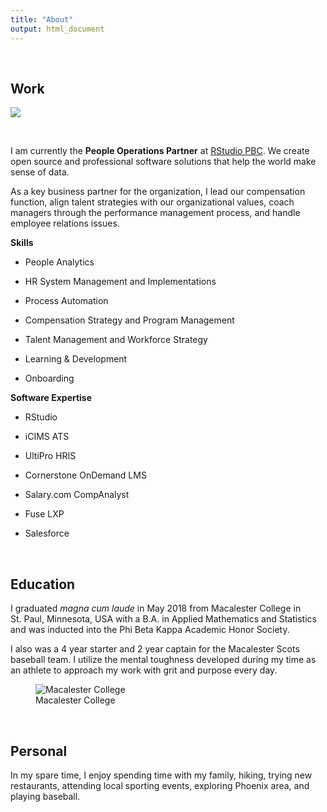 ```yaml
---
title: "About"
output: html_document
---
```


\ 

## Work

![](RStudio Logo.png)

\


I am currently the **People Operations Partner** at [RStudio PBC](https://rstudio.com/){target="_blank"}. We create open source and professional software solutions that help the world make sense of data.

As a key business partner for the organization, I lead our compensation function, align talent strategies with our organizational values, coach managers through the performance management process, and handle employee relations issues. 

**Skills**

* People Analytics

* HR System Management and Implementations

* Process Automation

* Compensation Strategy and Program Management

* Talent Management and Workforce Strategy

* Learning & Development 

* Onboarding


**Software Expertise**

* RStudio

* iCIMS ATS

* UltiPro HRIS

* Cornerstone OnDemand LMS

* Salary.com CompAnalyst

* Fuse LXP

* Salesforce



\


## Education

I graduated _magna cum laude_ in May 2018 from Macalester College in St. Paul, Minnesota, USA with a B.A. in Applied Mathematics and Statistics and was inducted into the Phi Beta Kappa Academic Honor Society.

I also was a 4 year starter and 2 year captain for the Macalester Scots baseball team. I utilize the mental toughness developed during my time as an athlete to approach my work with grit and purpose every day.

![Macalester College](macalesterOldMain.jpg)

\ 

## Personal

In my spare time, I enjoy spending time with my family, hiking, trying new restaurants, attending local sporting events, exploring Phoenix area, and playing baseball. 

